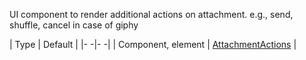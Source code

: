 UI component to render additional actions on attachment. e.g., send, shuffle, cancel in case of giphy

| Type | Default |
|- -|- -|
| Component, element | [AttachmentActions](https://github.com/GetStream/stream-chat-react-native/blob/master/src/components/Attachment/AttachmentActions.tsx) |

